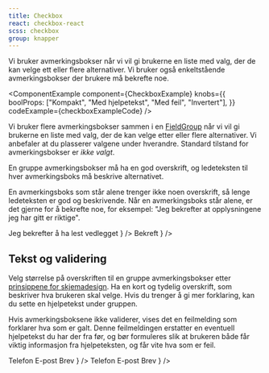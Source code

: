 ```yaml
---
title: Checkbox
react: checkbox-react
scss: checkbox
group: knapper
---
```



<Ingress>
    Vi bruker avmerkingsbokser når vi vil gi brukerne en liste med valg, der de kan velge ett eller flere alternativer.
    Vi bruker også enkeltstående avmerkingsbokser der brukere må bekrefte noe.
</Ingress>

<ComponentExample
    component={CheckboxExample}
    knobs={{
        boolProps: ["Kompakt", "Med hjelpetekst", "Med feil", "Invertert"],
    }}
    codeExample={checkboxExampleCode}
/>

Vi bruker flere avmerkingsbokser sammen i en [FieldGroup](/komponenter/fieldgroup) når vi vil gi brukerne en liste med valg, der de kan velge etter eller flere alternativer. Vi anbefaler at du plasserer valgene under hverandre. Standard tilstand for avmerkingsbokser er _ikke valgt_.

En gruppe avmerkingsbokser må ha en god overskrift, og ledeteksten til hver avmerkingsboks må beskrive alternativet.

En avmerkingsboks som står alene trenger ikke noen overskrift, så lenge ledeteksten er god og beskrivende. Når en avmerkingsboks står alene, er det gjerne for å bekrefte noe, for eksempel: "Jeg bekrefter at opplysningene jeg har gitt er riktige".

<Grid>
    <DoDontExample
        type="do"
        description="Enkeltstående avmerkingsboks med beskrivende ledetekst"
        content={
            <Checkbox name="singledo" value="confirm">
                Jeg bekrefter å ha lest vedlegget
            </Checkbox>
        }
    />
    <DoDontExample
        type="dont"
        description="Lite beskrivende ledetekst uten overskrift"
        content={
            <Checkbox name="singledont" value="confirm">
                Bekreft
            </Checkbox>
        }
    />
</Grid>

## Tekst og validering

Velg størrelse på overskriften til en gruppe avmerkingsbokser etter [prinsippene for skjemadesign](/profil/skjemadesign). Ha en kort og tydelig overskrift, som beskriver hva brukeren skal velge. Hvis du trenger å gi mer forklaring, kan du sette en hjelpetekst under gruppen.

Hvis avmerkingsboksene ikke validerer, vises det en feilmelding som forklarer hva som er galt. Denne feilmeldingen erstatter en eventuell hjelpetekst du har der fra før, og bør formuleres slik at brukeren både får viktig informasjon fra hjelpeteksten, og får vite hva som er feil.

<Grid>
    <DoDontExample
        type="do"
        description="Informasjon i hjelpetekst"
        content={
            <FieldGroup
                legend="Hvordan kan vi kontakte deg?"
                labelProps={{ variant: "small" }}
                errorLabel="Du må velge minst én kontaktmetode hvor vi kan sende viktige beskjeder"
            >
                <Checkbox name="infodo" value="phone" invalid={true}>
                    Telefon
                </Checkbox>
                <Checkbox name="infodo" value="email" invalid={true}>
                    E-post
                </Checkbox>
                <Checkbox name="infodo" value="snailmail" invalid={true}>
                    Brev
                </Checkbox>
            </FieldGroup>
        }
    />
    <DoDontExample
        type="dont"
        description="Lite hjelp å få fra feilmeldingen"
        content={
            <FieldGroup
                legend="Hvordan kan vi kontakte deg?"
                labelProps={{ variant: "small" }}
                errorLabel="Du må velge"
            >
                <Checkbox name="infodont" value="phone" invalid={true}>
                    Telefon
                </Checkbox>
                <Checkbox name="infodont" value="email" invalid={true}>
                    E-post
                </Checkbox>
                <Checkbox name="infodont" value="snailmail" invalid={true}>
                    Brev
                </Checkbox>
            </FieldGroup>
        }
    />
</Grid>
